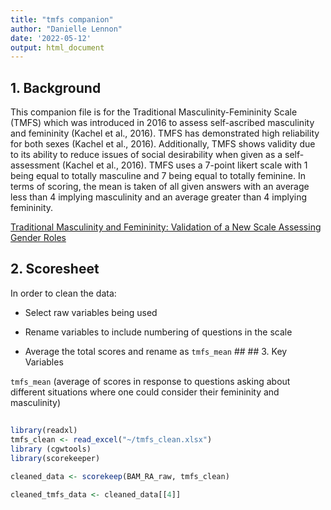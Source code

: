 ```yaml
---
title: "tmfs companion"
author: "Danielle Lennon"
date: '2022-05-12'
output: html_document
---
```


## 1. Background

This companion file is for the Traditional Masculinity-Femininity Scale (TMFS) which was introduced in 2016 to assess self-ascribed masculinity and femininity (Kachel et al., 2016). TMFS has demonstrated high reliability for both sexes (Kachel et al., 2016). Additionally, TMFS shows validity due to its ability to reduce issues of social desirability when given as a self-assessment (Kachel et al., 2016). TMFS uses a 7-point likert scale with 1 being equal to totally masculine and 7 being equal to totally feminine. In terms of scoring, the mean is taken of all given answers with an average less than 4 implying masculinity and an average greater than 4 implying femininity.


[Traditional Masculinity and Femininity: Validation of a New Scale Assessing Gender Roles ](https://www.ncbi.nlm.nih.gov/pmc/articles/PMC4932111/)

##
## 2. Scoresheet

In order to clean the data:

- Select raw variables being used

- Rename variables to include numbering of questions in the scale

- Average the total scores and rename as `tmfs_mean`
##
## 3. Key Variables

`tmfs_mean` (average of scores in response to questions asking about different situations where one could consider their femininity and masculinity)

##
```r
library(readxl)
tmfs_clean <- read_excel("~/tmfs_clean.xlsx")
library (cgwtools)
library(scorekeeper)

cleaned_data <- scorekeep(BAM_RA_raw, tmfs_clean)

cleaned_tmfs_data <- cleaned_data[[4]]

```
